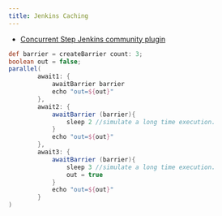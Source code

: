 ```yaml
---
title: Jenkins Caching
---
```



<Card icon="document" title="Offical documentation">

* [Concurrent Step Jenkins community plugin](https://plugins.jenkins.io/concurrent-step/)
</Card>

```groovy
def barrier = createBarrier count: 3;
boolean out = false;
parallel(
        await1: {
            awaitBarrier barrier
            echo "out=${out}"
        },
        await2: {
            awaitBarrier (barrier){
                sleep 2 //simulate a long time execution.
            }
            echo "out=${out}"
        },
        await3: {
            awaitBarrier (barrier){
                sleep 3 //simulate a long time execution.
                out = true
            }
            echo "out=${out}"
        }
)
```
